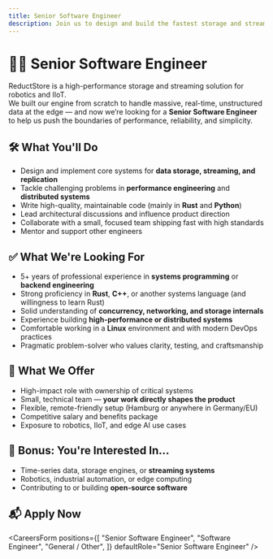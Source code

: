 ```yaml
---
title: Senior Software Engineer
description: Join us to design and build the fastest storage and streaming engine for robotics and IIoT.
---
```



# 👩‍💻 Senior Software Engineer

ReductStore is a high-performance storage and streaming solution for robotics and IIoT.  
We built our engine from scratch to handle massive, real-time, unstructured data at the edge — and now we’re looking for a **Senior Software Engineer** to help us push the boundaries of performance, reliability, and simplicity.

## 🛠 What You'll Do

- Design and implement core systems for **data storage, streaming, and replication**
- Tackle challenging problems in **performance engineering** and **distributed systems**
- Write high-quality, maintainable code (mainly in **Rust** and **Python**)
- Lead architectural discussions and influence product direction
- Collaborate with a small, focused team shipping fast with high standards
- Mentor and support other engineers

## ✅ What We're Looking For

- 5+ years of professional experience in **systems programming** or **backend engineering**
- Strong proficiency in **Rust**, **C++**, or another systems language (and willingness to learn Rust)
- Solid understanding of **concurrency, networking, and storage internals**
- Experience building **high-performance or distributed systems**
- Comfortable working in a **Linux** environment and with modern DevOps practices
- Pragmatic problem-solver who values clarity, testing, and craftsmanship

## 🌱 What We Offer

- High-impact role with ownership of critical systems
- Small, technical team — **your work directly shapes the product**
- Flexible, remote-friendly setup (Hamburg or anywhere in Germany/EU)
- Competitive salary and benefits package
- Exposure to robotics, IIoT, and edge AI use cases

## 🚗 Bonus: You're Interested In…

- Time-series data, storage engines, or **streaming systems**
- Robotics, industrial automation, or edge computing
- Contributing to or building **open-source software**

## 📬 Apply Now

<CareersForm
  positions={[
    "Senior Software Engineer",
    "Software Engineer",
    "General / Other",
  ]}
  defaultRole="Senior Software Engineer"
/>

